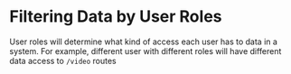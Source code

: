 
# Filtering Data by User Roles

User roles will determine what kind of access each user has to data in a system. For example, different user with different roles will have different data access to `/video` routes